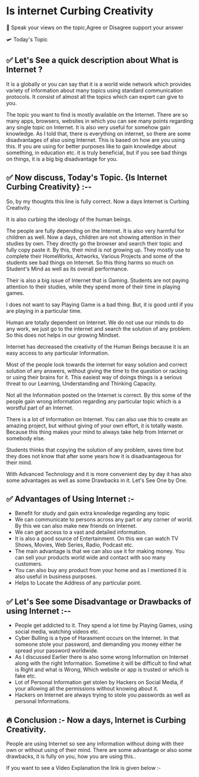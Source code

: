 # Is internet Curbing Creativity

📳 Speak your views on the topic,Agree or Disagree support your answer

🛩️ Today's Topic

## ✅  Let's See a quick description about What is Internet ?

It  is a globally or you can say that it is a world wide network which provides variety of information about many topics using standard communication protocols. It consist of almost all the topics which can expert can give to you.

The topic you want to find is mostly available on the Internet. There are so many apps, browsers, websites in which you can see many points regarding any single topic on Internet. It is also very useful for somehow gain knowledge. As I told that, there is everything on internet, so there are some disadvantages of also using Internet. This is based on how are you using this. If you are using for better purposes like to gain knowledge about something, in education etc. it is truly beneficial, but if you see bad things on things, it is a big big disadvantage for you.

## ✅  Now discuss, Today's Topic. {Is Internet Curbing Creativity} :-- 

So, by my thoughts this line is fully correct. Now a days Internet is Curbing Creativity.

It is also curbing the ideology of the human beings.

The people are fully depending on the Internet. It is also very harmful for children as well. Now a days, children are not showing attention in their studies by own. They directly go the browser and search their topic and fully copy paste it. By this, their mind is not growing up. They mostly use to complete their HomeWorks, Artworks, Various Projects and some of the students see bad things on Internet. So this thing harms so much on Student's Mind as well as its overall performance.

Their is also a big issue of Internet that is Gaming. Students are not paying attention to their studies, while they spend more of their time in playing games. 

I does not want to say Playing Game is a bad thing. But, it is good until if you are playing in a particular time.

Human are totally dependent on Internet. We do not use our minds to do any work, we just go to the internet and search the solution of any problem. So this does not helps in our growing Mindset.

Internet has decreased the creativity of the Human Beings because it is an easy access to any particular Information. 

Most of the people look towards the internet for easy solution and correct solution of any answers, without giving the time to the question or racking or using their brains for it. This easiest way of doings things is a serious threat to our Learning, Understanding and Thinking Capacity. 

Not all the Information posted on the Internet is correct.  By this some of the people gain wrong information regarding any particular topic which is a worstful part of an Internet.

There is a lot of Information on Internet. You can also use this to create an amazing project, but without giving of your own effort, it is totally waste. Because this thing makes your mind to always take help from Internet or somebody else. 

Students thinks that copying the solution of any problem, saves time but they does not know that after some years how it is disadvantageous for their mind.

With Advanced Technology and it is more convenient day by day it has also some advantages as well as some Drawbacks in it. Let's See One by One.

## ✅  Advantages of Using Internet :- 

- Benefit for study and gain extra knowledge regarding any topic
- We can communicate to persons across any part or any corner of world. By this we can also make new friends on Internet.
- We can get access to a vast and detailed information.
- It is also a good source of Entertainment. On this we can watch TV Shows, Movies, Web Series, Radio, Podcast etc.
- The main advantage is that we can also use it for making money. You can sell your products world wide and contact with soo many customers.
- You can also buy any product from your home and as I mentioned it is also useful in business purposes.
- Helps to Locate the Address of any particular point.

## ✅  Let's See some Disadvantage or Drawbacks of using Internet :-- 

- People get addicted to it. They spend a lot time by Playing Games, using social media, watching videos etc.
- Cyber Bulling is a type of Harasment occurs on the Internet. In that someone stole your password, and demanding you money either he spread your password worldwide.
- As I discussed Earlier there is also some wrong Information on Internet along with the right Information. Sometime it will be difficult to find what is Right and what is Wrong, Which website or app is trusted or which is fake etc.
- Lot of Personal Information get stolen by Hackers on Social Media, if your allowing all the permissions without knowing about it.
- Hackers on Internet are always trying to stole you passwords as well as personal Informations. 

## 🔥  Conclusion :- Now a days, Internet is Curbing Creativity. 

People are using Internet so see any information without doing with their own or without using of their mind. There are some advantage or also some drawbacks, it is fully on you, how you are using this..

If you want to see a Video Explanation the link is given below :- 

